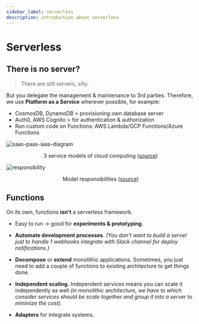 ```yaml
---
sidebar_label: serverless
description: introduction about serverless
---
```


# Serverless

## There is no server?

> There are still servers, silly.

But you delegate the management & maintenance to 3rd parties. Therefore, we use **Platform as a Service** wherever possible, for example:
- CosmosDB, DynamoDB > provisioning own database server
- Auth0, AWS Cognito > for authentication & authorization
- Run custom code on Functions: AWS Lambda/GCP Functions/Azure Functions

![saas-paas-iaas-diagram](../img/saas-paas-iaas-diagram.png)
<center>3 service models of cloud computing (<a href="https://www.cloudflare.com/learning/serverless/glossary/platform-as-a-service-paas/">source</a>) </center>

![responsibility](../img/models-responsibility.png)
<center>Model responsibilities (<a href="https://www.alibabacloud.com/knowledge/what-is-paas">source</a>)</center>

## Functions

On its own, functions **isn't** a serverless framework.

- Easy to run -> good for **experiments & prototyping**.

- **Automate development processes**. *(You don't want to build a server just to handle 1 webhooks integrate with Slack channel for deploy notifications.)*

- **Decompose** or **extend** monolithic applications. Sometimes, you just need to add a couple of functions to existing architecture to get things done.

- **Independent scaling.** Independent services means you can scale it independently as well *(in monolithic architecture, we have to which consider services should be scale together and group it into a server to minimize the cost)*.
- **Adapters** for integrate systems.

